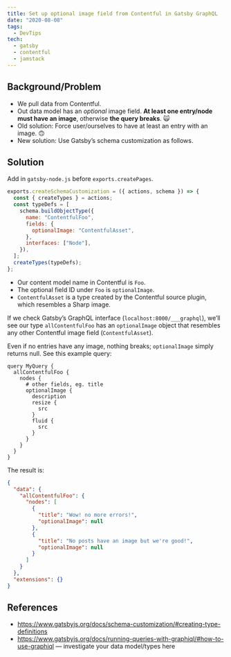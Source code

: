 ```yaml
---
title: Set up optional image field from Contentful in Gatsby GraphQL
date: "2020-08-08"
tags:
  - DevTips
tech:
  - gatsby
  - contentful
  - jamstack
---
```


## Background/Problem

- We pull data from Contentful.
- Out data model has an _optional_ image field. **At least one entry/node must have an image**, otherwise **the query breaks**. 🙀
- Old solution: Force user/ourselves to have at least an entry with an image. 🙃
- New solution: Use Gatsby’s schema customization as follows.

## Solution

Add in `gatsby-node.js` before `exports.createPages`.

```js
exports.createSchemaCustomization = ({ actions, schema }) => {
  const { createTypes } = actions;
  const typeDefs = [
    schema.buildObjectType({
      name: "ContentfulFoo",
      fields: {
        optionalImage: "ContentfulAsset",
      },
      interfaces: ["Node"],
    }),
  ];
  createTypes(typeDefs);
};
```

- Our content model name in Contentful is `Foo`.
- The optional field ID under `Foo` is `optionalImage`.
- `ContentfulAsset` is a type created by the Contentful source plugin, which resembles a Sharp image.

If we check Gatsby’s GraphQL interface (`localhost:8000/___graphql`), we’ll see our type `allContentfulFoo` has an `optionalImage` object that resembles any other Contentful image field (`ContentfulAsset`).

Even if no entries have any image, nothing breaks; `optionalImage` simply returns null. See this example query:

```
query MyQuery {
  allContentfulFoo {
    nodes {
      # other fields, eg. title
      optionalImage {
        description
        resize {
          src
        }
        fluid {
          src
        }
      }
    }
  }
}
```

The result is:

```json
{
  "data": {
    "allContentfulFoo": {
      "nodes": [
        {
          "title": "Wow! no more errors!",
          "optionalImage": null
        },
        {
          "title": "No posts have an image but we're good!",
          "optionalImage": null
        }
      ]
    }
  },
  "extensions": {}
}
```

## References

- https://www.gatsbyjs.org/docs/schema-customization/#creating-type-definitions
- https://www.gatsbyjs.org/docs/running-queries-with-graphiql/#how-to-use-graphiql — investigate your data model/types here

<Mug />
